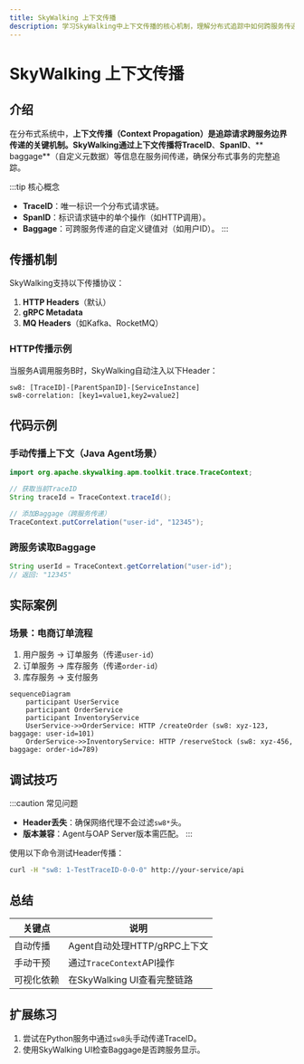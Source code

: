 ```yaml
---
title: SkyWalking 上下文传播
description: 学习SkyWalking中上下文传播的核心机制，理解分布式追踪中如何跨服务传递上下文信息。
---
```


# SkyWalking 上下文传播

## 介绍

在分布式系统中，**上下文传播（Context Propagation）**是追踪请求跨服务边界传递的关键机制。SkyWalking通过上下文传播将**TraceID**、**SpanID**、** baggage**（自定义元数据）等信息在服务间传递，确保分布式事务的完整追踪。

:::tip 核心概念
- **TraceID**：唯一标识一个分布式请求链。
- **SpanID**：标识请求链中的单个操作（如HTTP调用）。
- **Baggage**：可跨服务传递的自定义键值对（如用户ID）。
:::

## 传播机制

SkyWalking支持以下传播协议：
1. **HTTP Headers**（默认）
2. **gRPC Metadata**
3. **MQ Headers**（如Kafka、RocketMQ）

### HTTP传播示例
当服务A调用服务B时，SkyWalking自动注入以下Header：
```http
sw8: [TraceID]-[ParentSpanID]-[ServiceInstance]
sw8-correlation: [key1=value1,key2=value2]
```

## 代码示例

### 手动传播上下文（Java Agent场景）
```java
import org.apache.skywalking.apm.toolkit.trace.TraceContext;

// 获取当前TraceID
String traceId = TraceContext.traceId();

// 添加Baggage（跨服务传递）
TraceContext.putCorrelation("user-id", "12345");
```

### 跨服务读取Baggage
```java
String userId = TraceContext.getCorrelation("user-id");
// 返回: "12345"
```

## 实际案例

### 场景：电商订单流程
1. 用户服务 → 订单服务（传递`user-id`）
2. 订单服务 → 库存服务（传递`order-id`）
3. 库存服务 → 支付服务

```mermaid
sequenceDiagram
    participant UserService
    participant OrderService
    participant InventoryService
    UserService->>OrderService: HTTP /createOrder (sw8: xyz-123, baggage: user-id=101)
    OrderService->>InventoryService: HTTP /reserveStock (sw8: xyz-456, baggage: order-id=789)
```

## 调试技巧

:::caution 常见问题
- **Header丢失**：确保网络代理不会过滤`sw8*`头。
- **版本兼容**：Agent与OAP Server版本需匹配。
:::

使用以下命令测试Header传播：
```bash
curl -H "sw8: 1-TestTraceID-0-0-0" http://your-service/api
```

## 总结

| 关键点                | 说明                          |
|-----------------------|-----------------------------|
| 自动传播             | Agent自动处理HTTP/gRPC上下文 |
| 手动干预             | 通过`TraceContext`API操作    |
| 可视化依赖           | 在SkyWalking UI查看完整链路  |

## 扩展练习
1. 尝试在Python服务中通过`sw8`头手动传递TraceID。
2. 使用SkyWalking UI检查Baggage是否跨服务显示。
